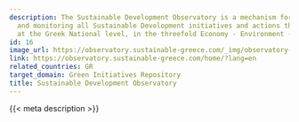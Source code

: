 ```yaml
---
description: The Sustainable Development Observatory is a mechanism for recording
  and monitoring all Sustainable Development initiatives and actions that are developed
  at the Greek National level, in the threefold Economy - Environment - Society
id: 16
image_url: https://observatory.sustainable-greece.com/_img/observatory-large-logo-new-en.png
link: https://observatory.sustainable-greece.com/home/?lang=en
related_countries: GR
target_domain: Green Initiatives Repository
title: Sustainable Development Observatory
---
```


{{< meta description >}}